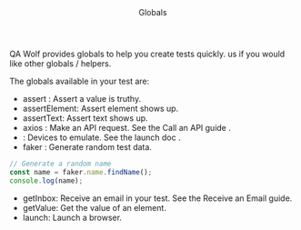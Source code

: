 

<Layout>

<Header>Globals</Header>

QA Wolf provides globals to help you create tests quickly. <MessageUs/> us if you would like other globals / helpers.

The globals available in your test are:

- <ExternalLink href="https://nodejs.org/api/assert.html#assert_assert_value_message">
    assert
  </ExternalLink>
  : Assert a value is truthy.
- <Link href="assert-element">assertElement</Link>: Assert element shows up.
- <Link href="assert-text">assertText</Link>: Assert text shows up.
- <ExternalLink href="https://github.com/axios/axios#axios-api">
    axios
  </ExternalLink>
  : Make an API request. See the <Link href="call-an-api">
    Call an API guide
  </Link>
  .
- <Playwright devices />: Devices to emulate. See the <Link href="launch">
    launch doc
  </Link>.
- <ExternalLink href="https://github.com/marak/Faker.js/#api">
    faker
  </ExternalLink>
  : Generate random test data.

```js
// Generate a random name
const name = faker.name.findName();
console.log(name);
```

- <Link href="get-inbox">getInbox</Link>: Receive an email in your test. See
  the <Link href="receive-an-email">Receive an Email guide</Link>.
- <Link href="get-value">getValue</Link>: Get the value of an element.
- <Link href="launch">launch</Link>: Launch a browser.

</Layout>
